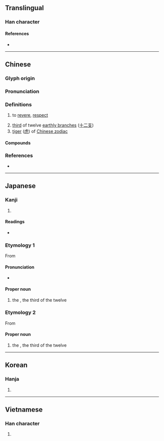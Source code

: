 {{character info/new}}
==Translingual==

===Han character===
{{Han char|rn=40|rad=宀|as=08|sn=11|four=30806|canj=JMLC|ids=⿱宀⿳一由八}}

====References====
* {{Han ref|kx=0288.050|dkj=07204|dj=0570.010|hdz=20936.160|uh=5BC5|ud=23493|bh=B147|bd=45383}}

----

==Chinese==
{{zh-forms}}

===Glyph origin===
{{Han etym}}

===Pronunciation===
{{zh-pron
|m=yín
|c=jan4
|mn=în
|mc=y
|oc=y
|cat=
}}

===Definitions===
{{zh-hanzi}}

# {{lb|zh|Classical}} to [[revere]], [[respect]]
# [[third]] of twelve [[earthly branch]]es ([[十二支]])
# [[tiger]] ([[虎]]) of [[W:Chinese zodiac|Chinese zodiac]]

====Compounds====
{{zh-der|同寅|唐寅|寅吃卯糧|寅憂夕惕|寅支卯糧|寅時|寅月|寅清|寅畏|寅臺|寅誼|寅賓|建寅|陳寅恪}}

===References===
* {{thcwd|7161}}

----

==Japanese==

===Kanji===
{{ja-kanji|grade=|rs=宀08}}

# {{defn|lang=ja|sort=宀08}}

====Readings====
* {{ja-readings|goon=[[いん]] (in)|kanon=[[いん]] (in)|kun=[[とら]] (tora)}}

===Etymology 1===
{{ja-kanjitab|とら|yomi=k}}
{{wp|lang=ja}}
From {{m|ja|虎|tr=tora||[[tiger]]}}

====Pronunciation====
{{ja-pron|acc=0|y=k|とら}}
* {{hmp|lang=ja|虎|sort=とら}}

====Proper noun====
{{ja-pos|proper|とら}}

# the {{w|Tiger (zodiac)|Tiger}}, the third of the twelve {{w|Earthly Branches}}

===Etymology 2===
{{ja-kanjitab|いん|yomi=o}}
From {{der|ja|ltc|寅|tr=yin|sort=いん}}

====Proper noun====
{{ja-pos|proper|いん}}

# the {{w|Tiger (zodiac)|Tiger}}, the third of the twelve {{w|Earthly Branches}}

{{cln|ja|words with multiple readings}}
{{topics|ja|Earthly Branches|sort=とら}}

----

==Korean==

===Hanja===
{{ko-hanja|hangeul=[[인]], [[이]]|rv=in, i|mr=in, i}}

# {{defn|lang=ko|sort=宀08}}

----

==Vietnamese==

===Han character===
{{vi-hantu|dần|rs=宀03}}

# {{defn|lang=vi|sort=宀03}}